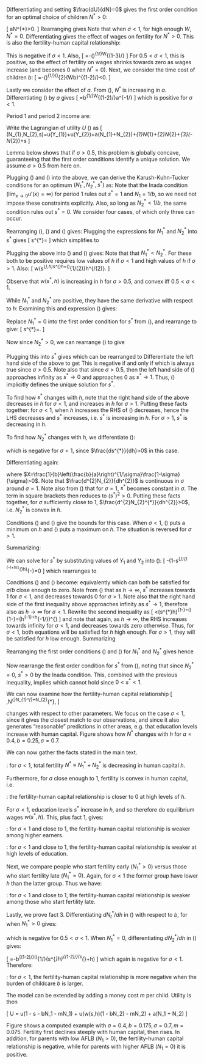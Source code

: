 


\section*{Solution for the one-period model}

Differentiating and setting $\frac{dU}{dN}=0$ gives the first order
condition for an optimal choice of children $N^{*}>0$:

\[
\frac{bW}{(W(1-bN^{*}))^{\sigma}}\ge a\textrm{, with equality if }N^{*}>0.
\]
Rearranging gives
\begin{equation}
N^{*}=\max\left\{ \frac{1}{b}\left(1-\left(\frac{b}{a}\right)^{1/\sigma}W^{(1-\sigma)/\sigma}\right),0\right\} .\label{eq:N-one-period}
\end{equation}
Note that when $\sigma<1$, for high enough $W$, $N^{*}=0$. Differentiating
gives the effect of wages on fertility for $N^{*}>0$. This is also
the fertility-human capital relationship:

\begin{equation}
\frac{dN^{*}}{dh}=\frac{dN^{*}}{dW}=-\frac{1}{b}\left(\frac{b}{a}\right)^{1/\sigma}\frac{1-\sigma}{\sigma}W^{(1-2\sigma)/\sigma}.\label{eq:DNdW-one-period}
\end{equation}
This is negative if $\sigma<1$. Also, 
\[
\frac{d^{2}N^{*}}{dW^{2}}=-\frac{1}{b}\left(\frac{b}{a}\right)^{1/\sigma}\frac{1-\sigma}{\sigma}\frac{1-2\sigma}{\sigma}W^{(1-3\sigma)/\sigma}
\]
For $0.5<\sigma<1$, this is positive, so the effect of fertility
on wages shrinks towards zero as wages increase (and becomes 0 when
$N^{*}=0$). Next, we consider the time cost of children $b$:
\[
\frac{d^{2}N^{*}}{dWdb}=-\left(\frac{1}{a}\right)^{1/\sigma}\left(\frac{1-\sigma}{\sigma}\right)^{2}(Wb)^{(1-2\sigma)/\sigma}<0.
\]

Lastly we consider the effect of $a$. From (\ref{eq:N-one-period}),
$N^{*}$ is increasing in $a$. Differentiating (\ref{eq:DNdW-one-period})
by $a$ gives
\[
\frac{d^{2}N^{*}}{dadW}=b^{1/\sigma-1}\frac{1-\sigma}{\sigma^{2}}W^{(1-2\sigma)/\sigma}a^{-1/\sigma-1}
\]
which is positive for $\sigma<1$.

\section*{Solution for the two-period model}

Period 1 and period 2 income are:
\begin{align}
Y_{1} & =1-s-bN_{1}\label{eq:Y1}\\
Y_{2} & =w(s,h)(1-bN_{2})\label{eq:Y2}
\end{align}

Write the Lagrangian of utility $U$ (\ref{eq:U}) as 
\[
\mathcal{L}(N_{1},N_{2},s)=u(Y_{1})+u(Y_{2})+a(N_{1}+N_{2})+\lambda_{1}N_{1}+\lambda_{2}N_{2}+\lambda_{3}(\frac{1}{b}-N_{2})+\mu s
\]

Lemma \ref{lemma-concavity} below shows that if $\sigma>0.5$, this
problem is globally concave, guaranteeing that the first order conditions
identify a unique solution. We assume $\sigma>0.5$ from here on.

Plugging (\ref{eq:Y1}) and (\ref{eq:Y2}) into the above, we can
derive the Karush-Kuhn-Tucker conditions for an optimum $(N_{1}^{*},N_{2}^{*},s^{*})$
as:
\begin{align}
\frac{d\mathcal{L}}{dN_{1}}=-bY_{1}^{-\sigma}+a+\lambda_{1} & =0\textrm{, with }\lambda_{1}=0\textrm{ if }N_{1}^{*}>0;\label{eq:kkt1}\\
\frac{d\mathcal{L}}{dN_{2}}=-bs^{*}hY_{2}^{-\sigma}+a+\lambda_{2} & -\lambda_{3}=0\textrm{, with }\lambda_{2}=0\textrm{ if }N_{2}^{*}>0,\lambda_{3}=0\textrm{ if }N_{2}^{*}<\frac{1}{b};\label{eq:kkt2}\\
\frac{d\mathcal{L}}{ds}=-Y_{1}^{-\sigma}+h(1-bN_{2}^{*})Y_{2}^{-\sigma}+\mu & =0;\label{eq:kkt3}\\
N_{1}^{*},N_{2}^{*},s^{*},\lambda_{1},\lambda_{2},\lambda_{3},\mu & \ge0;N_{2}^{*}\le\frac{1}{b}.
\end{align}
Note that the Inada condition ($\lim_{x\rightarrow0}u'(x)=\infty$)
for period 1 rules out $s^{*}=1$ and $N_{1}=1/b$, so we need not
impose these constraints explicitly. Also, so long as $N_{2}^{*}<1/b$,
the same condition rules out $s^{*}=0$. We consider four cases,
of which only three can occur.

\subsection*{Case 1: $N_{1}^{*}>0,N_{2}^{*}>0$}

Rearranging (\ref{eq:kkt1}), (\ref{eq:kkt2}) and (\ref{eq:kkt3})
gives:
\begin{align}
N_{1}^{*} & =\frac{1}{b}\left(1-s^{*}-\left(\frac{b}{a}\right)^{1/\sigma}\right);\label{eq:N11}\\
N_{2}^{*} & =\frac{1}{b}\left(1-\left(\frac{b}{a}\right)^{1/\sigma}(s^{*}h)^{(1-\sigma)/\sigma}\right);\label{eq:N21}\\
s^{*} & =\frac{1-bN_{1}^{*}}{1+\left((1-bN_{2}^{*})h\right)^{1-1/\sigma}}.
\end{align}
Plugging the expressions for $N_{1}^{*}$ and $N_{2}^{*}$ into $s^{*}$ gives
\[
s^{*}=\frac{s^{*}+\left(\frac{b}{a}\right)^{1/\sigma}}{1+\left(\left(\frac{b}{a}\right)^{1/\sigma}s^{*(1-\sigma)/\sigma}h{}^{1/\sigma}\right)^{1-1/\sigma}}
\]
which simplifies to
\begin{equation}
s^{*}=\left(\frac{b}{a}\right)^{1/(2\sigma-1)}h^{(1-\sigma)/(2\sigma-1)}.\label{eq:s1}
\end{equation}

Plugging the above into (\ref{eq:N11}) and (\ref{eq:N21}) gives:
\begin{align*}
N_{1}^{*} & =\frac{1}{b}\left(1-\left(\frac{b}{a}\right)^{1/(2\sigma-1)}h^{(1-\sigma)/(2\sigma-1)}-\left(\frac{b}{a}\right)^{1/\sigma}\right);\\
N_{2}^{*} & =\frac{1}{b}\left(1-\left(\frac{b}{a}\right)^{1/(2\sigma-1)}h^{(1-\sigma)/(2\sigma-1)}\right).
\end{align*}
Note that that $N_{1}^{*}<N_{2}^{*}$. For these both to be positive
requires low values of $h$ if $\sigma<1$ and high values of $h$
if $\sigma>1$. Also:
\[
w(s^{*},h)\equiv s^{*}h=\left(\frac{b}{a}\right)^{1/(2\sigma-1)}h^{\sigma/(2\sigma-1)}.
\]

Observe that $w(s^{*},h)$ is increasing in $h$ for $\sigma>0.5$,
and convex iff $0.5<\sigma<1$.  

While $N_{1}^{*}$ and $N_{2}^{*}$ are positive, they have the same
derivative with respect to $h$:
\begin{equation}
\frac{dN_{t}^{*}}{dh}=-\frac{1}{b}\left(\frac{b}{a}\right)^{1/(2\sigma-1)}\frac{1-\sigma}{2\sigma-1}h^{(1-\sigma)/(2\sigma-1)-1}\label{eq:dNdh1}
\end{equation}
Examining this and expression (\ref{eq:s1}) gives:
\begin{lem}
\label{case-1-lemma}For $\sigma<1$, case 1 holds for $h$ low enough,
and in case 1, $N_{1}^{*}$ and $N_{2}^{*}$ decrease in $h$, while
$s^{*}$ increases in $h$. 

For $\sigma>1$, case 1 holds for $h$ high enough, and in case 1
$N_{1}^{*}$ and $N_{2}^{*}$ increase in $h$, while $s^{*}$ decreases
in $h$. 

$N_{t}^{*}$ is convex in $h$ for $\sigma>2/3$, and concave otherwise.
$s^{*}$ is convex in $h$ if $\sigma<2/3$, and concave otherwise.
\end{lem}


\subsection*{Case 2: $N_{1}^{*}=0,N_{2}^{*}>0$}

Replace $N_{1}^{*}=0$ into the first order condition for $s^{*}$
from (\ref{eq:kkt3}), and rearrange to give:
\[
s^{*}=\frac{1}{1+\left((1-bN_{2})h\right)^{1-1/\sigma}}.
\]

Now since $N_{2}^{*}>0$, we can rearrange (\ref{eq:kkt2}) to give
\begin{equation}
N_{2}^{*}=\frac{1}{b}\left(1-\left(\frac{b}{a}\right)^{1/\sigma}(s^{*}h)^{(1-\sigma)/\sigma}\right).\label{eq:N22}
\end{equation}

Plugging this into $s^{*}$ gives
\begin{align*}
s^{*} & =\frac{1}{1+\left(\frac{bh}{a}\right)^{(\sigma-1)/\sigma^{2}}(s^{*}){}^{-(1-\sigma)^{2}/\sigma^{2}}}
\end{align*}
which can be rearranged to
\begin{equation}
(1-s^{*})(s^{*})^{(1-2\sigma)/\sigma^{2}}=\left(\frac{a}{bh}\right)^{(1-\sigma)/\sigma^{2}}.\label{eq:estar2}
\end{equation}
Differentiate the left hand side of the above to get
\begin{align}
 & \frac{1-2\sigma}{\sigma^{2}}(1-s^{*})(s^{*})^{(1-2\sigma)/\sigma^{2}-1}-(s^{*})^{(1-2\sigma)/\sigma^{2}}\nonumber \\
= & \frac{1-2\sigma}{\sigma^{2}}(s^{*})^{(1-2\sigma)/\sigma^{2}-1}-\frac{\sigma^{2}+1-2\sigma}{\sigma^{2}}(s^{*})^{(1-2\sigma)/\sigma^{2}}\nonumber \\
= & \frac{1-2\sigma}{\sigma^{2}}(s^{*})^{(1-2\sigma)/\sigma^{2}-1}-\frac{(1-\sigma)^{2}}{\sigma^{2}}(s^{*})^{(1-2\sigma)/\sigma^{2}}.\label{eq:destar-lhs}
\end{align}
This is negative if and only if
\begin{align*}
s^{*} & >\frac{1-2\sigma}{(1-\sigma)^{2}}
\end{align*}
which is always true since $\sigma>0.5$. Note also that since $\sigma>0.5$,
then the left hand side of (\ref{eq:estar2}) approaches infinity
as $s^{*}\rightarrow0$ and approaches 0 as $s^{*}\rightarrow1$.
Thus, (\ref{eq:estar2}) implicitly defines the unique solution for
$s^{*}$. 

To find how $s^{*}$ changes with $h$, note that the right hand side
of the above decreases in $h$ for $\sigma<1$, and increases in $h$
for $\sigma>1$. Putting these facts together: for $\sigma<1$, when
$h$ increases the RHS of (\ref{eq:estar2}) decreases, hence the
LHS decreases and $s^{*}$ increases, i.e. $s^{*}$ is increasing
in $h$. For $\sigma>1$, $s^{*}$ is decreasing in $h$.

To find how $N_{2}^{*}$ changes with $h$, we differentiate (\ref{eq:N22}):

\begin{align}
\frac{dN_{2}^{*}}{dh} & =-\frac{1}{b}\left(\frac{b}{a}\right)^{1/\sigma}\frac{1-\sigma}{\sigma}(s^{*}h)^{(1-2\sigma)/\sigma}(s^{*}+h\frac{ds^{*}}{dh})\label{eq:dNdh2}
\end{align}
which is negative for $\sigma<1$, since $\frac{ds^{*}}{dh}>0$ in
this case. 

Differentiating again:

\begin{align*}
\frac{d^{2}N_{2}}{dh^{2}} & =-X[\frac{1-2\sigma}{\sigma}(s^{*}h)^{(1-3\sigma)/\sigma}(s^{*}+h\frac{ds^{*}}{dh})^{2}+(s^{*}h)^{(1-2\sigma)/\sigma}(2\frac{ds^{*}}{dh}+h\frac{d^{2}s^{*}}{dh^{2}})]\\
 & =X(s^{*}h)^{(1-3\sigma)/\sigma}[\frac{2\sigma-1}{\sigma}(s^{*}+h\frac{ds^{*}}{dh})^{2}-(s^{*}h)(2\frac{ds^{*}}{dh}+h\frac{d^{2}s^{*}}{dh^{2}})]
\end{align*}
where $X=\frac{1}{b}\left(\frac{b}{a}\right)^{1/\sigma}\frac{1-\sigma}{\sigma}>0$.
Note that $\frac{d^{2}N_{2}}{dh^{2}}$ is continuous in $\sigma$
around $\sigma=1$. Note also from (\ref{eq:estar2}) that for $\sigma=1$,
$s^{*}$ becomes constant in $\sigma$. The term in square brackets
then reduces to $(s^{*})^{2}>0$. Putting these facts together, for
$\sigma$ sufficiently close to 1, $\frac{d^{2}N_{2}^{*}}{dh^{2}}>0$,
i.e. $N_{2}^{*}$ is convex in $h$. 

Conditions (\ref{eq:kkt1}) and (\ref{eq:kkt2}) give the bounds for
this case. When $\sigma<1$, (\ref{eq:kkt1}) puts a minimum on $h$
and (\ref{eq:kkt2}) puts a maximum on $h$. The situation is reversed
for $\sigma>1$.

Summarizing:
\begin{lem}
\label{case-2-lemma}Case 2 holds for intermediate values of $h$.
In case 2: for $\sigma<1$, $s^{*}$ is increasing in $h$ and $N_{2}^{*}$
is decreasing in $h$. For $\sigma>1$, $s^{*}$is decreasing in $h$.
For $\sigma$ close enough to 1, $N_{2}^{*}$ is convex in $h$.
\end{lem}

\subsection*{Case 3: $N_{1}^{*}=0,N_{2}^{*}=0$}

We can solve for $s^{*}$ by substituting values of $Y_{1}$ and $Y_{2}$
into (\ref{eq:kkt3}):
\[
-(1-s^{*}){}^{-\sigma}+h(s^{*}h)^{-\sigma}=0
\]
which rearranges to 
\begin{equation}
s^{*}=\frac{1}{1+h^{(\sigma-1)/\sigma}}.\label{eq:estar1}
\end{equation}

Conditions (\ref{eq:kkt1}) and (\ref{eq:kkt2}) become:
\begin{align*}
-b(1-s^{*})^{-\sigma}+a & \le0\\
-bs^{*}h(s^{*}h)^{-\sigma}+a & \le0
\end{align*}
equivalently
\begin{align*}
\frac{a}{b} & \le(1-s^{*})^{-\sigma}\\
\frac{a}{b} & \le s^{*}h(s^{*}h)^{-\sigma}
\end{align*}
which can both be satisfied for $a/b$ close enough to zero. Note
from (\ref{eq:estar1}) that as $h\rightarrow\infty$, $s^{*}$ increases
towards 1 for $\sigma<1$, and decreases towards 0 for $\sigma>1$.
Note also that the right hand side of the first inequality above approaches
infinity as $s^{*}\rightarrow1$, therefore also as $h\rightarrow\infty$
for $\sigma<1$. Rewrite the second inequality as
\[
\frac{a}{b}<(s^{*}h)^{1-\sigma}=\left(\frac{h}{1+h^{(\sigma-1)/\sigma}}\right)^{1-\sigma}=\left(h^{-1}+h^{-1/\sigma}\right)^{\sigma-1}
\]
and note that again, as $h\rightarrow\infty$, the RHS increases towards
infinity for $\sigma<1$, and decreases towards zero otherwise. Thus,
for $\sigma<1$, both equations will be satisfied for $h$ high enough.
For $\sigma>1$, they will be satisfied for $h$ low enough. Summarizing
\begin{lem}
\label{case-3-lemma}For $\sigma<1$, case 3 holds for $h$ high enough,
and in case 3, $s^{*}$ increases in $h$. For $\sigma>1$, case 3
holds for $h$ low enough and $s^{*}$ decreases in $h$.
\end{lem}

\subsection*{Case 4: $N_{1}^{*}>0,N_{2}^{*}=0$}

Rearranging the first order conditions (\ref{eq:kkt1}) and (\ref{eq:kkt2})
for $N_{1}^{*}$ and $N_{2}^{*}$ gives
\begin{align*}
\frac{a}{b} & =(1-s^{*}-bN_{1}^{*})^{-\sigma}\\
\frac{a}{b} & \le s^{*}hY_{2}^{-\sigma}
\end{align*}
hence
\begin{align*}
(1-s^{*}-bN_{1}^{*})^{-\sigma} & \le s^{*}hY_{2}^{-\sigma}=(s^{*}h)^{1-\sigma}\\
\Leftrightarrow(1-s^{*}-bN_{1}^{*})^{\sigma} & \ge(s^{*}h)^{\sigma-1}\\
\Leftrightarrow1-s^{*}-bN_{1}^{*} & \ge(s^{*}h)^{1-1/\sigma}
\end{align*}

Now rearrange the first order condition for $s^{*}$ from (\ref{eq:kkt3}),
noting that since $N_{2}^{*}=0$, $s^{*}>0$ by the Inada condition.
\begin{align*}
h^{1/\sigma-1}(1-s^{*}-bN_{1}^{*}) & =s^{*}\\
1-s^{*}-bN_{1}^{*} & =s^{*}h^{1-1/\sigma}
\end{align*}
This, combined with the previous inequality, implies 
\begin{align*}
(s^{*}h)^{1-1/\sigma} & \le s^{*}h^{1-1/\sigma}\\
\Leftrightarrow(s^{*})^{-1/\sigma} & \le1
\end{align*}
which cannot hold since $0<s^{*}<1$. 

\subsection*{Comparative statics}

We can now examine how the fertility-human capital relationship 
\[
\frac{dN^{*}}{dh},\textrm{ where }N^{*}\equiv N_{1}^{*}+N_{2}^{*},
\]

changes with respect to other parameters. We focus on the case $\sigma<1$,
since it gives the closest match to our observations, and since it
also generates "reasonable" predictions in other areas, e.g. that
education levels increase with human capital. Figure \ref{fig:theory}
shows how $N^{*}$ changes with $h$ for $a=0.4,b=0.25,\sigma=0.7$.

\begin{figure}
\begin{centering}
\includegraphics[width=9cm, height=6cm]{N-plot}
\par\end{centering}
\caption{\label{fig:theory}Fertility vs. human capital in the two-period model
with $a=0.4,b=0.25,\sigma=0.7$.}
\end{figure}

\begin{lem}
For $\sigma < 1$ in a neighbourhood of 1, $N^*$ is globally convex in $h$.
\end{lem}
\begin{proof}
From Lemmas \ref{case-1-lemma}, \ref{case-2-lemma} and \ref{case-3-lemma},
as $h$ increases we move from $N_{1}^{*},N_{2}^{*}>0$ to $N_{1}^{*}=0,N_{2}^{*}>0$
to $N_{1}^{*}=N_{2}^{*}=0$. Furthermore, for $\sigma>2/3$, $N_{1}^{*}$
and $N_{2}^{*}$ are convex in $h$ when they are both positive, and
for $\sigma$ close enough to 1, $N_{2}^{*}$ is convex in $h$ when
$N_{1}^{*}=0$. All that remains is to check that the derivative is increasing around
the points where these 3 regions meet. That is trivially satisfied
where $N_{2}^{*}$ becomes 0, since thereafter $\frac{dN^{*}}{dh}$
is zero. The derivative as $N_{1}^{*}$ approaches zero is twice the
expression in (\ref{eq:dNdh1}):
\begin{equation}
-\frac{2}{b}\left(\frac{b}{a}\right)^{1/(2\sigma-1)}\frac{1-\sigma}{2\sigma-1}h^{(1-\sigma)/(2\sigma-1)-1}\label{eq:dNonleft}
\end{equation}
and the derivative to the right of this point is given by (\ref{eq:dNdh2}):
\begin{equation}
-\frac{1}{b}\left(\frac{b}{a}\right)^{1/\sigma}\frac{1-\sigma}{\sigma}(s^{*}h)^{(1-2\sigma)/\sigma}(s^{*}+h\frac{ds^{*}}{dh})\label{eq:dNonright}
\end{equation}

We want to prove that the former is larger in magnitude (i.e. more
negative). Dividing (\ref{eq:dNonleft}) by (\ref{eq:dNonright})
gives
\[
2\frac{\sigma}{2\sigma-1}\left(\frac{b}{a}\right)^{(1-\sigma)/(\sigma(2\sigma-1))}\frac{h^{(1-\sigma)^{2}/(\sigma(2\sigma-1))}}{s^{*}(s^{*}+h\frac{ds^{*}}{dh})}
\]

Examining (\ref{eq:estar2}) shows that as $\sigma\rightarrow1$,
$s^{*}\rightarrow0.5$ and $\frac{ds^{*}}{dh}\rightarrow0$, and therefore
the above approaches
\[
2\frac{1}{(0.5)^{2}}=8.
\]
\end{proof}

We can now gather the facts stated in the main text.

\textbf{Fact 1}: for $\sigma<1$, total fertility $N^{*}\equiv N_{1}^{*}+N_{2}^{*}$
is decreasing in human capital $h$. 

Furthermore, for $\sigma$ close enough to 1, fertility is convex
in human capital, i.e. 

\textbf{Fact 2 part 1}: the fertility-human capital relationship is
closer to 0 at high levels of $h$.

For $\sigma<1$, education levels $s^{*}$ increase in $h$, and so
therefore do equilibrium wages $w(s^{*},h)$. This, plus fact 1, gives:

\textbf{Fact 2 part 2}: for $\sigma<1$ and close to 1, the fertility-human
capital relationship is weaker among higher earners.

\textbf{Fact 4}: for $\sigma<1$ and close to 1, the fertility-human
capital relationship is weaker at high levels of education.

Next, we compare people who start fertility early ($N_{1}^{*}>0$)
versus those who start fertility late ($N_{1}^{*}=0$). Again, for
$\sigma<1$ the former group have lower $h$ than the latter group.
Thus we have:

\textbf{Fact 5}: for $\sigma<1$ and close to 1, the fertility-human
capital relationship is weaker among those who start fertility late.

Lastly, we prove fact 3. Differentiating $dN_{t}^{*}/dh$ in (\ref{eq:dNdh1})
with respect to $b$, for when $N_{1}^{*}>0$ gives:
\begin{align*}
\frac{d^{2}N_{t}^{*}}{dhdb} & =\frac{2\sigma-2}{2\sigma-1}b^{(3-4\sigma)/(2\sigma-1)}\left(\frac{1}{a}\right)^{1/(2\sigma-1)}\frac{1-\sigma}{2\sigma-1}h^{(\sigma-1)^{2}/(\sigma(2\sigma-1))}
\end{align*}

which is negative for $0.5<\sigma<1$. When $N_{1}^{*}=0$, differentiating
$dN_{2}^{*}/dh$ in (\ref{eq:dNdh2}) gives:

\[
\frac{d^{2}N_{2}^{*}}{dhdb}=-\frac{1-\sigma}{\sigma}b^{(1-2\sigma)/\sigma}\left(\frac{1}{a}\right)^{1/\sigma}\frac{1-\sigma}{\sigma}(s^{*}h)^{(1-2\sigma)/\sigma}(s^{*}+h\frac{ds^{*}}{dh})
\]
which again is negative for $\sigma<1$. Therefore:

\textbf{Fact 3}: for $\sigma<1$, the fertility-human capital relationship
is more negative when the burden of childcare $b$ is larger.


\subsection*{Including a money cost}

The model can be extended by adding a money cost $m$ per child. Utility is
then

\[
U = u(1 - s - bN_1 - mN_1) + u(w(s,h)(1 - bN_2) - mN_2) + a(N_1 + N_2)
\]

Figure \ref{fig:N-plot-with-m} shows a computed example with 
$a = 0.4, b = 0.175, \sigma = 0.7, m = 0.075$. Fertility first declines steeply with
human capital, then rises. In addition, for parents with low AFLB ($N_1 > 0$), the
fertility-human capital relationship is negative, while for parents with 
higher AFLB ($N_1 = 0$) it is positive.

\begin{figure}
\begin{centering}
\includegraphics[width=9cm, height=6cm]{N-plot-with-m}
\par\end{centering}
\caption{\label{fig:N-plot-with-m}Fertility vs. human capital in the two-period model
with money costs of children. $a=0.4,b=0.175,\sigma=0.7, m = 0.075$.}
\end{figure}


\subsection*{Concavity}
\begin{lem}
\label{lemma-concavity}For $\sigma>0.5$, $U$ in equation (\ref{eq:U})
is concave in $N_{1},N_{2}$ and $s$.
\end{lem}
\begin{proof}
We examine the Hessian matrix of utility in each period. Note that
period 1 utility is constant in $N_{2}$ and period 2 utility is constant
in $N_{1}$. For period 1 the Hessian with respect to $N_{1}$and
$s$ is: 
\[
\left[\begin{array}{cc}
d^{2}u/dN_{1}^{2} & d^{2}u/dsdN_{1}\\
d^{2}u/dsdN_{1} & d^{2}u/ds^{2}
\end{array}\right]=\left[\begin{array}{cc}
-\sigma b^{2} & -\sigma b\\
-\sigma b & -\sigma
\end{array}\right]Y_{1}^{-\sigma-1}
\]
with determinant 
\[
(\sigma^{2}b^{2}-\sigma^{2}b^{2})Y_{1}^{-2\sigma-2}=0.
\]
Thus, first period utility is weakly concave. For period 2 with respect
to $N_{2}$ and $s$, the Hessian is:

\[
\left[\begin{array}{cc}
d^{2}u/dN_{2}^{2} & d^{2}u/dsdN_{2}\\
d^{2}u/dsdN_{2} & d^{2}u/ds^{2}dN_{2}
\end{array}\right]=\left[\begin{array}{cc}
-\sigma(bsh)^{2}Y_{2}^{-\sigma-1} & -(1-\sigma)bhY_{2}^{-\sigma}\\
-(1-\sigma)bhY_{2}^{-\sigma} & -\sigma[h(1-bN_{2}^{*})]^{2}Y_{2}^{-\sigma-1}
\end{array}\right]
\]
with determinant
\begin{align*}
 & (-\sigma(bsh)^{2}Y_{2}^{-\sigma-1})(-\sigma[h(1-bN_{2}^{*})]^{2}Y_{2}^{-\sigma-1})-(-(1-\sigma)bhY_{2}^{-\sigma})^{2}\\
= & \sigma^{2}(bsh)^{2}[h(1-bN_{2}^{*})]^{2}Y_{2}^{-2\sigma-2}-(1-\sigma)^{2}(bh)^{2}Y_{2}^{-2\sigma}\\
= & \sigma^{2}(bh)^{2}Y_{2}^{-2\sigma}-(1-\sigma)^{2}(bh)^{2}Y_{2}^{-2\sigma}\textrm{, using that }Y_{2}=(sh)(1-bN)\\
= & (bh)^{2}Y_{2}^{-2\sigma}(\sigma^{2}-(1-\sigma)^{2})
\end{align*}
which is positive if and only if $\sigma>0.5$. Thus, if $\sigma>0.5$
then the Hessian is negative definite and thus utility is concave;
this combined with weak concavity of period 1, and linearity of $a(N_{1}+N_{2})$,
shows that (\ref{eq:U}) is concave.
\end{proof}


